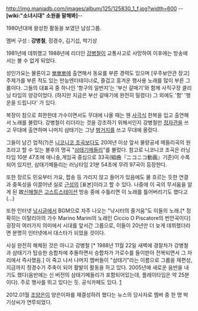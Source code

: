 http://img.maniadb.com/images/album/125/125830_1_f.jpg?width=600
--'''[wiki:"소녀시대" 소원을 말해봐]'''--

1980년대에 왕성한 활동을 보였던 남성그룹. 

멤버 구성 : '''강병철''', 정경수, 김기섭, 박기상

1981년에 데뷔했고 1988년에 리더인 [[강병철]]이 교통사고로 사망하여 이후에는 방송에서는 볼 수 없게 되었다. 

성인가요는 물론이고 [[뽀뽀뽀]]에 출연해서 동요를 부른 경력도 있으며 [우주보안관 장고] 주제가를 부른 적도 있는 만능엔터테이너로, 즐겁고 흥겨운 행사용 노래를 많이 부른 그룹이다. 그들의 대표곡 중 하나인 '항구의 일번지'는 '부산 갈매기'와 함께 사직구장 클리닝 타임의 양강이었다. (하지만 지금은 부산 갈매기에 완전히 밀렸다) 그 외에도 '함' '행운을 드립니다' 가 있다. 

복장이 참으로 희한한데 가수이면서도 무대에 나올 때는 웬 [[사극]]식 한복을 입고 출연해서 노래를 불렀다. 강병철이 리더라는 것을 강조하기 위해서인지 강병철만 [[정자관]]을 쓰고 무대에 출연하며 나머지 삼태기는 그냥 [[벙거지]]를 쓰고 무대에 올랐다.

그들이 남긴 업적(?)은 [[니코니코 조곡]]보다도 20여년 이상 앞서 물량공세 메들리곡의 원조라고 할 수 있는 불후의 명곡 "[[삼태기메들리]]"를 불렀다. 참고로 니코니코 조곡은 러닝타임 10분 47초에 애니송,게임곡 중심으로 33곡(組曲『ニコニコ動画』기준)이 수록되어 있지만, 삼태기메들리는 러닝타임 21분 54초에 무려 97곡이 등장한다. 

또한 장르도 민요부터 가요, 팝송 등 가리지 않고 들어가 있음에도 물 흐르는 듯한 연결과 중독성을 이끌어낸 실로 [[근성]]의 [표본]이라고 할 수 있다. 나중에 이 곡의 무서움을 알게 된 故[[신해철]]은 [[고스트스테이션]] 방송 중에 수틀리면 이 노래를 틀어버리기도 했다고(...)

또한 인터넷 [[낚시]]글에서 BGM으로 자주 나오는 "낚시터의 즐거움"도 이들의 노래.[* 정확히는 이탈리아의 가수 Marino Marini의 노래인 Ciccio O Piscatore의 번안곡이다] 굉장히 여러가지 의미에서 시대를 앞서간 그룹으로, 이들이 20년만 더 늦게 데뷔했더라면 분명히 인터넷에서 대스타가 되었을 것이다.

사실 완전히 해체된 것은 아니고 강병철 [* 1988년 11월 22일 새벽에 경찰차가 강병철과 삼태기가 탑승한 승합차에 추돌하면서 승합차가 가로수를 들이받아 전복되면서 그 자리에서 즉사했음.] 이 죽고 나서 나머지 멤버들이 "삼태기"라는 이름으로 그룹을 재편성, 지금까지 정경수가 주축이 되어 활발이 활동을 하고 있다. 2005년에 새로운 음반을 내기도 했다(음반에는 신 버전의 삼태기메들리가 포함되어있는데, 플레이타임은 약 25분이다). 주로 행사를 뛰고 있다는 듯. 공식카페도 있다. [http://cafe.daum.net/samtegylove]

2012.01월 [[조양은]]이 양은이파를 재결성하려 했다는 뉴스의 당사자로 멤버 중 한 명 박기상씨가 연루되었다.
